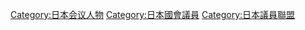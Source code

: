 [[Category:日本会议人物|Category:日本会议人物]]
[[Category:日本國會議員|Category:日本國會議員]]
[[Category:日本議員聯盟|Category:日本議員聯盟]]